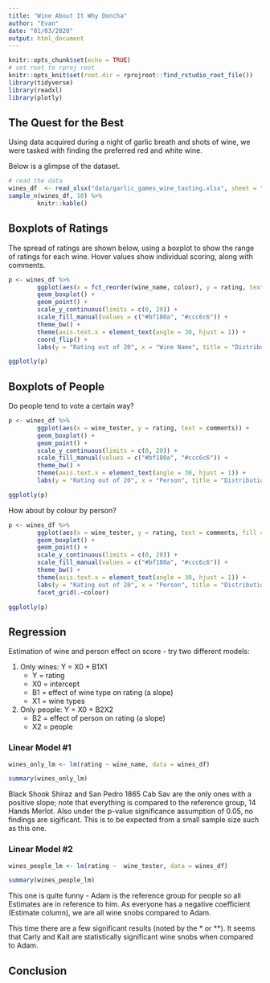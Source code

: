 ```yaml
---
title: "Wine About It Why Doncha"
author: "Evan"
date: "01/03/2020"
output: html_document
---
```


```r
knitr::opts_chunk$set(echo = TRUE)
# set root to rproj root
knitr::opts_knit$set(root.dir = rprojroot::find_rstudio_root_file())
library(tidyverse)
library(readxl)
library(plotly)
```


## The Quest for the Best

Using data acquired during a night of garlic breath and shots of wine, we were tasked with finding the preferred red and white wine.

Below is a glimpse of the dataset.

```r
# read the data
wines_df  <- read_xlsx("data/garlic_games_wine_tasting.xlsx", sheet = "wine_tasting")
sample_n(wines_df, 10) %>% 
        knitr::kable()
```

## Boxplots of Ratings

The spread of ratings are shown below, using a boxplot to show the range of ratings for each wine.  Hover values show individual scoring, along with comments.

```r


p <- wines_df %>% 
        ggplot(aes(x = fct_reorder(wine_name, colour), y = rating, text = comments, fill = colour)) + 
        geom_boxplot() + 
        geom_point() + 
        scale_y_continuous(limits = c(0, 20)) + 
        scale_fill_manual(values = c("#bf180a", "#ccc6c6")) + 
        theme_bw() + 
        theme(axis.text.x = element_text(angle = 30, hjust = 1)) + 
        coord_flip() + 
        labs(y = "Rating out of 20", x = "Wine Name", title = "Distribution of Wine Ratings by Type")

ggplotly(p)
```


## Boxplots of People

Do people tend to vote a certain way?

```r


p <- wines_df %>% 
        ggplot(aes(x = wine_tester, y = rating, text = comments)) + 
        geom_boxplot() + 
        geom_point() + 
        scale_y_continuous(limits = c(0, 20)) + 
        scale_fill_manual(values = c("#bf180a", "#ccc6c6")) + 
        theme_bw() + 
        theme(axis.text.x = element_text(angle = 30, hjust = 1)) +
        labs(y = "Rating out of 20", x = "Person", title = "Distribution of Wine Ratings by Person") 

ggplotly(p)
```

How about by colour by person?

```r


p <- wines_df %>% 
        ggplot(aes(x = wine_tester, y = rating, text = comments, fill = colour)) + 
        geom_boxplot() + 
        geom_point() + 
        scale_y_continuous(limits = c(0, 20)) + 
        scale_fill_manual(values = c("#bf180a", "#ccc6c6")) + 
        theme_bw() + 
        theme(axis.text.x = element_text(angle = 30, hjust = 1)) +
        labs(y = "Rating out of 20", x = "Person", title = "Distribution of Wine Ratings by Person") +
        facet_grid(.~colour)

ggplotly(p)
```

## Regression

Estimation of wine and person effect on score - try two different models:

1) Only wines: Y = X0 + B1X1
   - Y = rating
   - X0 = intercept
   - B1 = effect of wine type on rating (a slope)
   - X1 = wine types
2) Only people: Y = X0 + B2X2
   - B2 = effect of person on rating (a slope)
   - X2 = people


### Linear Model #1

```r
wines_only_lm <- lm(rating ~ wine_name, data = wines_df)

summary(wines_only_lm)
```

Black Shook Shiraz and San Pedro 1865 Cab Sav are the only ones with a positive slope; note that everything is compared to the reference group, 14 Hands Merlot.  Also under the p-value significance assumption of 0.05, no findings are sigificant.  This is to be expected from a small sample size such as this one.

### Linear Model #2

```r
wines_people_lm <- lm(rating ~  wine_tester, data = wines_df)

summary(wines_people_lm)
```

This one is quite funny - Adam is the reference group for people so all Estimates are in reference to him.  As everyone has a negative coefficient (Estimate column), we are all wine snobs compared to Adam.

This time there are a few significant results (noted by the * or **).  It seems that Carly and Kait are statistically significant wine snobs when compared to Adam.


## Conclusion